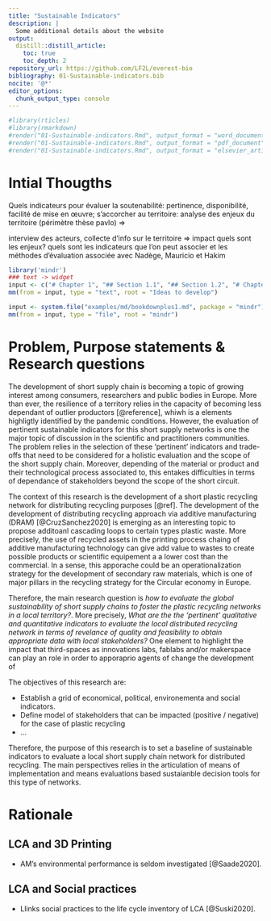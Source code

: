 ```yaml
---
title: "Sustainable Indicators"
description: |
  Some additional details about the website
output:
  distill::distill_article:
    toc: true
    toc_depth: 2
repository_url: https://github.com/LF2L/everest-bio
bibliography: 01-Sustainable-indicators.bib
nocite: '@*'
editor_options: 
  chunk_output_type: console
---
```


```r

#library(rticles)
#library(rmarkdown)
#render("01-Sustainable-indicators.Rmd", output_format = "word_document")
#render("01-Sustainable-indicators.Rmd", output_format = "pdf_document")
#render("01-Sustainable-indicators.Rmd", output_format = "elsevier_article")

```



# Intial Thougths
Quels indicateurs pour évaluer la soutenabilité: pertinence, disponibilité, facilité de mise en œuvre; s’accorcher au territoire: analyse des enjeux du territoire (périmètre thèse pavlo) =>

interview des acteurs, collecte d’info sur le territoire => impact quels sont les enjeux? quels sont les indicateurs que l’on peut associer et les méthodes d’évaluation associée avec Nadège, Mauricio et Hakim 



```r
library('mindr')
### text -> widget
input <- c("# Chapter 1", "## Section 1.1", "## Section 1.2", "# Chapter 2")
mm(from = input, type = "text", root = "Ideas to develop")

input <- system.file("examples/md/bookdownplus1.md", package = "mindr")
mm(from = input, type = "file", root = "mindr")

```

# Problem, Purpose statements & Research questions

The development of short supply chain is becoming a topic of growing interest among consumers, researchers and public bodies in Europe.
More than ever, the resilience of a territory relies in the capacity of becoming less dependant of outlier productors [@reference], whiwh is a elements highligtly identified by the pandemic conditions. 
However, the evaluation of pertinent sustainable indicators for this short supply networks is one the  major topic of discussion in the scientific and practitioners communities. 
The problem relies in the selection of these 'pertinent' indicators and trade-offs that need to be considered for a holistic evaluation and the scope of the short supply chain. 
Moreover, depending of the material or product and their technological process associated to, this entakes difficulties in terms of dependance of stakeholders beyond the scope of the short circuit. 

The context of this research is the development of a short plastic recycling network for distributing recycling purposes [@ref]. 
The development of the development of distributing recycling approach via additive manufacturing (DRAM) [@CruzSanchez2020] is emerging as an interesting topic to propose additoanl cascading loops  to certain types plastic waste. 
More precisely, the use of recycled assets in the printing process chaing of additive manufacturing technology can give add value to wastes to create possible products or scientific equipement a a lower cost than the commercial.
In a sense, this apporache could be an operationalization strategy for the development of secondary raw materials, which is one of major pillars in the recycling strategy for the Circular economy in Europe.

Therefore, the main research question is  *how to evaluate the global sustainability of short supply chains to foster the plastic recycling networks in a local territory?*.
More precisely, *What are the the 'pertinent' qualitative and quantitative indicators to evaluate the local distributed recycling network in terms of revelance of quality and feasibility to obtain appropriate data with local stakeholders?*
One element to highlight the impact that third-spaces as innovations labs, fablabs and/or makerspace can play an role in order to apporaprio agents of change  the development of 

The objectives of this research are:

- Establish a grid of economical, political, environementa and social indicators.
- Define model of stakeholders that can be impacted (positive / negative) for the case of plastic recycling
- ...

Therefore, the purpose of this research is to set a baseline of sustainable indicators to evaluate a local short supply chain network for distributed recycling.
The main perspectives relies in the articulation of means of implementation and means evaluations based sustaianble decision tools for this type of networks. 






# Rationale

## LCA and 3D Printing

- AM’s environmental performance is seldom investigated [@Saade2020].



## LCA and Social practices

- Llinks social practices to the life cycle inventory of LCA [@Suski2020].